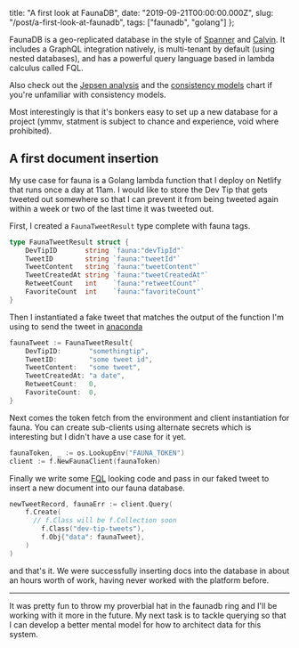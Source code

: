   title: "A first look at FaunaDB",
  date: "2019-09-21T00:00:00.000Z",
  slug: "/post/a-first-look-at-faunadb",
  tags: ["faunadb", "golang"]
};

FaunaDB is a geo-replicated database in the style of
[Spanner](<https://en.wikipedia.org/wiki/Spanner_(database)>)
and
[Calvin](https://blog.acolyer.org/2019/03/29/calvin-fast-distributed-transactions-for-partitioned-database-systems/).
It includes a GraphQL integration natively, is multi-tenant
by default (using nested databases), and has a powerful
query language based in lambda calculus called FQL.

Also check out the
[Jepsen analysis](https://jepsen.io/analyses/faunadb-2.5.4)
and the [consistency models](https://jepsen.io/consistency)
chart if you're unfamiliar with consistency models.

Most interestingly is that it's bonkers easy to set up a new
database for a project (ymmv, statment is subject to chance
and experience, void where prohibited).

## A first document insertion

My use case for fauna is a Golang lambda function that I
deploy on Netlify that runs once a day at 11am. I would like
to store the Dev Tip that gets tweeted out somewhere so that
I can prevent it from being tweeted again within a week or
two of the last time it was tweeted out.

First, I created a `FaunaTweetResult` type complete with
fauna tags.

```go
type FaunaTweetResult struct {
	DevTipID       string `fauna:"devTipId"`
	TweetID        string `fauna:"tweetId"`
	TweetContent   string `fauna:"tweetContent"`
	TweetCreatedAt string `fauna:"tweetCreatedAt"`
	RetweetCount   int    `fauna:"retweetCount"`
	FavoriteCount  int    `fauna:"favoriteCount"`
}
```

Then I instantiated a fake tweet that matches the output of
the function I'm using to send the tweet in
[anaconda](https://github.com/ChimeraCoder/anaconda)

```go
faunaTweet := FaunaTweetResult{
	DevTipID:       "somethingtip",
	TweetID:        "some tweet id",
	TweetContent:   "some tweet",
	TweetCreatedAt: "a date",
	RetweetCount:   0,
	FavoriteCount:  0,
}
```

Next comes the token fetch from the environment and client
instantiation for fauna. You can create sub-clients using
alternate secrets which is interesting but I didn't have a
use case for it yet.

```go
faunaToken, _ := os.LookupEnv("FAUNA_TOKEN")
client := f.NewFaunaClient(faunaToken)
```

Finally we write some
[FQL](https://docs.fauna.com/fauna/current/api/fql/) looking
code and pass in our faked tweet to insert a new document
into our fauna database.

```go
newTweetRecord, faunaErr := client.Query(
	f.Create(
	  // f.Class will be f.Collection soon
		f.Class("dev-tip-tweets"),
		f.Obj{"data": faunaTweet},
	)
)
```

and that's it. We were successfully inserting docs into the
database in about an hours worth of work, having never
worked with the platform before.

---

It was pretty fun to throw my proverbial hat in the faunadb
ring and I'll be working with it more in the future. My next
task is to tackle querying so that I can develop a better
mental model for how to architect data for this system.
